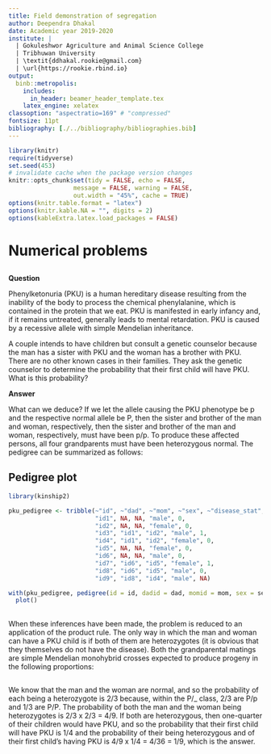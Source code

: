 ```yaml
---
title: Field demonstration of segregation
author: Deependra Dhakal
date: Academic year 2019-2020 
institute: |
  | Gokuleshwor Agriculture and Animal Science College
  | Tribhuwan University
  | \textit{ddhakal.rookie@gmail.com}
  | \url{https://rookie.rbind.io}
output: 
  binb::metropolis:
    includes:
      in_header: beamer_header_template.tex
    latex_engine: xelatex
classoption: "aspectratio=169" # "compressed"
fontsize: 11pt
bibliography: [./../bibliography/bibliographies.bib]
---
```


```r
library(knitr)
require(tidyverse)
set.seed(453)
# invalidate cache when the package version changes
knitr::opts_chunk$set(tidy = FALSE, echo = FALSE, 
                  message = FALSE, warning = FALSE,
                  out.width = "45%", cache = TRUE)
options(knitr.table.format = "latex")
options(knitr.kable.NA = "", digits = 2)
options(kableExtra.latex.load_packages = FALSE)
```

# Numerical problems

##

**Question**

Phenylketonuria (PKU) is a human hereditary disease resulting from the inability of the body to process the chemical phenylalanine, which is contained in the protein that we eat. PKU is manifested in early infancy and, if it remains untreated, generally leads to mental retardation. PKU is caused by a recessive allele with simple Mendelian inheritance.

A couple intends to have children but consult a genetic counselor because the man has a sister with PKU and the woman has a brother with PKU. There are no other known cases in their families. They ask the genetic counselor to determine the probability that their first child will have PKU. What is this probability?

**Answer**

What can we deduce? If we let the allele causing the PKU phenotype be p and the respective normal allele be P, then the sister and brother of the man and woman, respectively, then the sister and brother of the man and woman, respectively, must have been p/p. To produce these affected persons, all four grandparents must have been heterozygous normal. The pedigree can be summarized as follows:

## Pedigree plot

```r
library(kinship2)

pku_pedigree <- tribble(~"id", ~"dad", ~"mom", ~"sex", ~"disease_stat",
                        "id1", NA, NA, "male", 0, 
                        "id2", NA, NA, "female", 0, 
                        "id3", "id1", "id2", "male", 1, 
                        "id4", "id1", "id2", "female", 0, 
                        "id5", NA, NA, "female", 0, 
                        "id6", NA, NA, "male", 0,
                        "id7", "id6", "id5", "female", 1, 
                        "id8", "id6", "id5", "male", 0, 
                        "id9", "id8", "id4", "male", NA) 

with(pku_pedigree, pedigree(id = id, dadid = dad, momid = mom, sex = sex, affected = disease_stat)) %>% 
  plot()
```

##

When these inferences have been made, the problem is reduced to an application of the product rule. The only way in which the man and woman can have a PKU child is if both of them are heterozygotes (it is obvious that they themselves do not have the disease). Both the grandparental matings are simple Mendelian monohybrid crosses expected to produce progeny in the following proportions:

\begin{equation}
\begin{aligned}
\frac{1}{4} P/P; \\
\frac{1}{2} P/\_; & \textrm{Normal (P/P + P/\_); } \longrightarrow \frac{3}{4} \\
\frac{1}{4} p/p; & \textrm{PKU; } \longrightarrow \frac{1}{4} \nonumber
\end{aligned}
\end{equation}

##

We know that the man and the woman are normal, and so the probability of each being a heterozygote is 2/3 because, within the P/_ class, 2/3 are P/p and 1/3 are P/P. The probability of both the man and the woman being heterozygotes is 2/3 x 2/3 = 4/9. If both are heterozygous, then one-quarter of their children would have PKU, and so the probability that their first child will have PKU is 1/4 and the probability of their being heterozygous and of their first child’s having PKU is 4/9 x 1/4 = 4/36 = 1/9, which is the answer.
